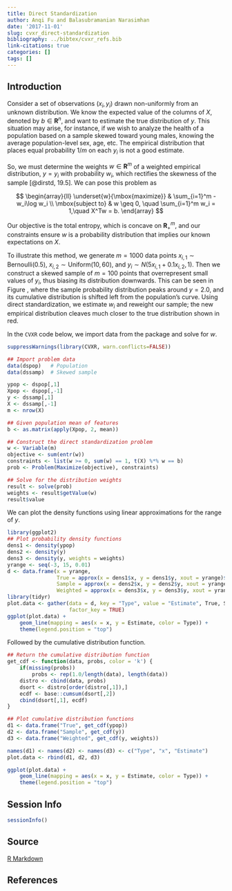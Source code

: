 ```yaml
---
title: Direct Standardization
author: Anqi Fu and Balasubramanian Narasimhan
date: '2017-11-01'
slug: cvxr_direct-standardization
bibliography: ../bibtex/cvxr_refs.bib
link-citations: true
categories: []
tags: []
---
```


## Introduction

Consider a set of observations $(x_i,y_i)$ drawn non-uniformly from an
unknown distribution. We know the expected value of the columns of
$X$, denoted by $b \in {\mathbf R}^n$, and want to estimate the true
distribution of $y$. This situation may arise, for instance, if we
wish to analyze the health of a population based on a sample skewed
toward young males, knowing the average population-level sex, age,
etc. The empirical distribution that places equal probability
$1/m$ on each $y_i$ is not a good estimate. 

So, we must determine the weights $w \in {\mathbf R}^m$ of a weighted
empirical distribution, $y = y_i$ with probability $w_i$, which
rectifies the skewness of the sample [@dirstd, 19.5]. We can pose this
problem as

$$
	\begin{array}{ll} \underset{w}{\mbox{maximize}} & \sum_{i=1}^m -w_i\log w_i \\
	\mbox{subject to} & w \geq 0, \quad \sum_{i=1}^m w_i = 1,\quad X^Tw = b.
	\end{array}
$$

Our objective is the total entropy, which is concave on ${\mathbf
R}_+^m$, and our constraints ensure $w$ is a probability distribution
that implies our known expectations on $X$. 

To illustrate this method, we generate $m = 1000$ data points
$x_{i,1} \sim \mbox{Bernoulli}(0.5)$,
$x_{i,2} \sim \mbox{Uniform}(10,60)$, and
$y_i \sim N(5x_{i,1} + 0.1x_{i,2},1)$. Then we construct a skewed
sample of $m = 100$ points that overrepresent small values of $y_i$,
thus biasing its distribution downwards. This can be seen in Figure
\ref{fig:direct-std}, where the sample probability distribution peaks
around $y = 2.0$, and its cumulative distribution is shifted left from
the population's curve. Using direct standardization, we estimate
$w_i$ and reweight our sample; the new empirical distribution cleaves
much closer to the true distribution shown in red.

In the `CVXR` code below, we import data from the package and solve
for $w$.

```r
suppressWarnings(library(CVXR, warn.conflicts=FALSE))

## Import problem data
data(dspop)   # Population
data(dssamp)  # Skewed sample

ypop <- dspop[,1]
Xpop <- dspop[,-1]
y <- dssamp[,1]
X <- dssamp[,-1]
m <- nrow(X)

## Given population mean of features
b <- as.matrix(apply(Xpop, 2, mean))

## Construct the direct standardization problem
w <- Variable(m)
objective <- sum(entr(w))
constraints <- list(w >= 0, sum(w) == 1, t(X) %*% w == b)
prob <- Problem(Maximize(objective), constraints)

## Solve for the distribution weights
result <- solve(prob)
weights <- result$getValue(w)
result$value
```

We can plot the density functions using linear approximations for the
range of $y$. 

```r

library(ggplot2)
## Plot probability density functions
dens1 <- density(ypop)
dens2 <- density(y)
dens3 <- density(y, weights = weights)
yrange <- seq(-3, 15, 0.01)
d <- data.frame(x = yrange,
                True = approx(x = dens1$x, y = dens1$y, xout = yrange)$y,
                Sample = approx(x = dens2$x, y = dens2$y, xout = yrange)$y,
                Weighted = approx(x = dens3$x, y = dens3$y, xout = yrange)$y)
library(tidyr)
plot.data <- gather(data = d, key = "Type", value = "Estimate", True, Sample, Weighted,
                    factor_key = TRUE)
ggplot(plot.data) +
    geom_line(mapping = aes(x = x, y = Estimate, color = Type)) +
    theme(legend.position = "top")
```

Followed by the cumulative distribution function.

```r
## Return the cumulative distribution function
get_cdf <- function(data, probs, color = 'k') {
    if(missing(probs))
        probs <- rep(1.0/length(data), length(data))
    distro <- cbind(data, probs)
    dsort <- distro[order(distro[,1]),]
    ecdf <- base::cumsum(dsort[,2])
    cbind(dsort[,1], ecdf)
}

## Plot cumulative distribution functions
d1 <- data.frame("True", get_cdf(ypop))
d2 <- data.frame("Sample", get_cdf(y))
d3 <- data.frame("Weighted", get_cdf(y, weights))

names(d1) <- names(d2) <- names(d3) <- c("Type", "x", "Estimate")
plot.data <- rbind(d1, d2, d3)

ggplot(plot.data) +
    geom_line(mapping = aes(x = x, y = Estimate, color = Type)) +
    theme(legend.position = "top")
```

## Session Info

```r
sessionInfo()
```

## Source

[R Markdown](https://github.com/bnaras/cvxr_docs/blob/master/content/cvxr_examples/direct-standardization.Rmd)


## References
